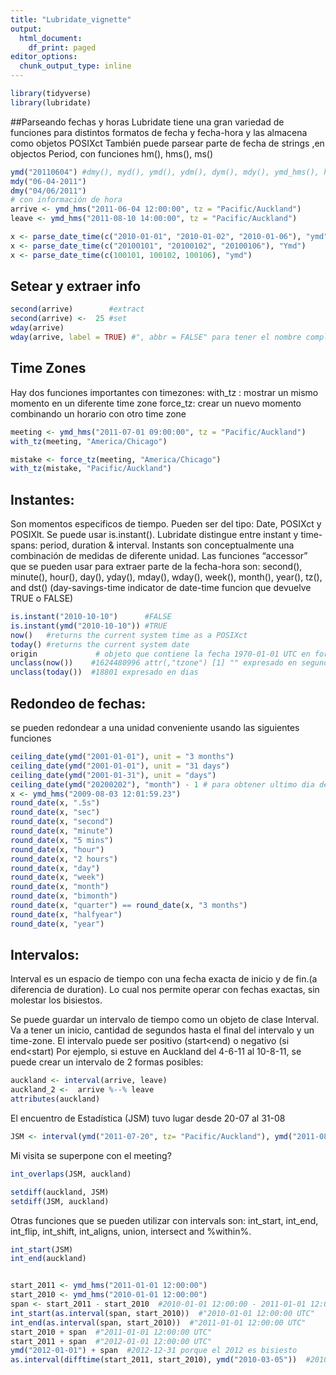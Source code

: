 ```yaml
---
title: "Lubridate_vignette"
output:
  html_document:
    df_print: paged
editor_options:
  chunk_output_type: inline
---
```

```r
library(tidyverse)
library(lubridate)
```

##Parseando fechas y horas
Lubridate tiene una gran variedad de funciones para distintos formatos de fecha y fecha-hora y las almacena como objetos POSIXct
También puede parsear parte de fecha de strings ,en objectos Period, con funciones hm(), hms(), ms()

```r
ymd("20110604") #dmy(), myd(), ymd(), ydm(), dym(), mdy(), ymd_hms(), hm(), hms(), ms()
mdy("06-04-2011")
dmy("04/06/2011")
# con información de hora
arrive <- ymd_hms("2011-06-04 12:00:00", tz = "Pacific/Auckland")
leave <- ymd_hms("2011-08-10 14:00:00", tz = "Pacific/Auckland")
```
```r
x <- parse_date_time(c("2010-01-01", "2010-01-02", "2010-01-06"), "ymd")
x <- parse_date_time(c("20100101", "20100102", "20100106"), "Ymd")
x <- parse_date_time(c(100101, 100102, 100106), "ymd")

```


## Setear y extraer info 
```r
second(arrive)        #extract
second(arrive) <-  25 #set
wday(arrive)
wday(arrive, label = TRUE) #", abbr = FALSE" para tener el nombre completo
```

## Time Zones
Hay dos funciones importantes con timezones:
with_tz : mostrar un mismo momento en un diferente time zone
force_tz: crear un nuevo momento combinando un horario con otro time zone
```r
meeting <- ymd_hms("2011-07-01 09:00:00", tz = "Pacific/Auckland")
with_tz(meeting, "America/Chicago")

mistake <- force_tz(meeting, "America/Chicago")
with_tz(mistake, "Pacific/Auckland")
```

## Instantes:
Son momentos especificos de tiempo. Pueden ser del tipo: Date, POSIXct y POSIXlt. Se puede usar is.instant(). Lubridate distingue entre instant y time-spans: period, duration & interval.
Instants son conceptualmente una combinación de medidas de diferente unidad. Las funciones "accessor" que se pueden usar para extraer parte de la fecha-hora son:
second(), minute(), hour(), day(), yday(), mday(), wday(), week(), month(), year(), tz(), and dst() (day-savings-time indicator de date-time funcion que devuelve TRUE o FALSE) 

```r
is.instant("2010-10-10")      #FALSE
is.instant(ymd("2010-10-10")) #TRUE
now()   #returns the current system time as a POSIXct
today() #returns the current system date
origin             # objeto que contiene la fecha 1970-01-01 UTC en formato POSIXct. Es la fecha-hora origen del sistema de numeracion usados por POSIXct y POSIXlt
unclass(now())    #1624480996 attr(,"tzone") [1] "" expresado en segundos
unclass(today())  #18801 expresado en dias
```

## Redondeo de fechas:
 se pueden redondear a una unidad conveniente usando las siguientes funciones
```r
ceiling_date(ymd("2001-01-01"), unit = "3 months") 
ceiling_date(ymd("2001-01-01"), unit = "31 days")
ceiling_date(ymd("2001-01-31"), unit = "days")
ceiling_date(ymd("20200202"), "month") - 1 # para obtener ultimo dia del mes
x <- ymd_hms("2009-08-03 12:01:59.23")
round_date(x, ".5s")
round_date(x, "sec")
round_date(x, "second")
round_date(x, "minute")
round_date(x, "5 mins")
round_date(x, "hour")
round_date(x, "2 hours")
round_date(x, "day")
round_date(x, "week")
round_date(x, "month")
round_date(x, "bimonth")
round_date(x, "quarter") == round_date(x, "3 months")
round_date(x, "halfyear")
round_date(x, "year")
```
 
## Intervalos:
Interval es un espacio de tiempo con una fecha exacta de inicio y de fin.(a diferencia de duration). Lo cual nos permite operar con fechas exactas, sin molestar los bisiestos.

Se puede guardar un intervalo de tiempo como un objeto de clase Interval. Va a tener un inicio, cantidad de segundos hasta el final del intervalo y un time-zone. El intervalo puede ser positivo (start<end) o negativo (si end<start)
Por ejemplo, si estuve en Auckland del 4-6-11 al 10-8-11, se puede crear un intervalo de 2 formas posibles:

```r
auckland <- interval(arrive, leave)
auckland_2 <-  arrive %--% leave
attributes(auckland)
```

El encuentro de Estadística (JSM) tuvo lugar desde 20-07 al 31-08
```r
JSM <- interval(ymd("2011-07-20", tz= "Pacific/Auckland"), ymd("2011-08-31", tz ="Pacific/Auckland")) #time zone acá: "America/Argentina/Buenos_Aires"
```

Mi visita se superpone con el meeting?
```r
int_overlaps(JSM, auckland)
```

```r
setdiff(auckland, JSM)
setdiff(JSM, auckland)
```
Otras funciones que se pueden utilizar con intervals son:  int_start, int_end, int_flip, int_shift, int_aligns, union, intersect and %within%.

```r
int_start(JSM)
int_end(auckland)


start_2011 <- ymd_hms("2011-01-01 12:00:00") 
start_2010 <- ymd_hms("2010-01-01 12:00:00") 
span <- start_2011 - start_2010  #2010-01-01 12:00:00 - 2011-01-01 12:00:00  es un difftime
int_start(as.interval(span, start_2010))  #"2010-01-01 12:00:00 UTC" 
int_end(as.interval(span, start_2010))  #"2011-01-01 12:00:00 UTC" 
start_2010 + span  #"2011-01-01 12:00:00 UTC"
start_2011 + span  #"2012-01-01 12:00:00 UTC" 
ymd("2012-01-01") + span  #2012-12-31 porque el 2012 es bisiesto
as.interval(difftime(start_2011, start_2010), ymd("2010-03-05"))  #2010-03-05 - 2011-03-05
```

